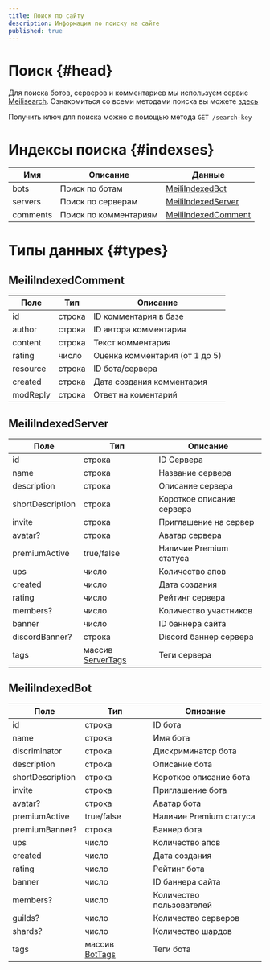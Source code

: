 ```yaml
---
title: Поиск по сайту
description: Информация по поиску на сайте
published: true
---
```


# Поиск {#head}

Для поиска ботов, серверов и комментариев мы используем сервис [Meilisearch](https://www.meilisearch.com).
Ознакомиться со всеми методами поиска вы можете [здесь](https://www.meilisearch.com/docs/reference/api/overview)

Получить ключ для поиска можно с помощью метода `GET /search-key`

# Индексы поиска {#indexses}

| Имя   			  | Описание        							 | Данные                                     	 |
| ---------- | ----------------------- | -------------------------------------------- |
| bots  			  | Поиск по ботам     				 | [MeiliIndexedBot](#meiliindexedbot)        	 |
| servers		  | Поиск по серверам   			 | [MeiliIndexedServer](#meiliindexedserver)  	 |
| comments 	 | Поиск по комментариям	  | [MeiliIndexedComment](#meiliindexedcomment)	 |

# Типы данных {#types}

## MeiliIndexedComment

| Поле    	  | Тип   	  | Описание                     	  |
| ---------- | -------- | ------------------------------- |
| id     		  | строка 	 | ID комментария в базе         	 |
| author  	  | строка 	 | ID автора комментария         	 |
| content 	  | строка 	 | Текст комментария               |
| rating   	 | число 	  | Оценка комментария (от 1 до 5)	 |
| resource	  | строка 	 | ID бота/сервера               	 |
| created 	  | строка	  | Дата создания комментария       |
| modReply   | строка   | Ответ на коментарий             |

## MeiliIndexedServer

| Поле            	  | Тип                               			  | Описание                	  |
| ------------------ | -------------------------------------- | -------------------------- |
| id             		  | строка                              	  | ID Сервера                 |
| name            	  | строка                               	 | Название сервера         	 |
| description     	  | строка                               	 | Описание сервера         	 |
| shortDescription	  | строка                               	 | Короткое описание сервера	 |
| invite          	  | строка                               	 | Приглашение на сервер    	 |
| avatar?	           | строка                               	 | Аватар сервера             |
| premiumActive    	 | true/false                             | Наличие Premium статуса    |
| ups             	  | число                                	 | Количество апов          	 |
| created         	  | число                               	  | Дата создания            	 |
| rating          	  | число                                	 | Рейтинг сервера          	 |
| members?	          | число                                	 | Количество участников    	 |
| banner          	  | число                                	 | ID баннера сайта         	 |
| discordBanner?	    | строка                               	 | Discord баннер сервера   	 |
| tags            	  | массив [ServerTags](/api/servers#tags) | Теги сервера             	 |

## MeiliIndexedBot

| Поле            	  | Тип                         			  | Описание             	    |
| ------------------ | -------------------------------- | ------------------------- |
| id             		  | строка                        	  | ID бота                   |
| name            	  | строка                         	 | Имя бота              	   |
| discriminator   	  | строка                         	 | Дискриминатор бота    	   |
| description     	  | строка                         	 | Описание бота        	    |
| shortDescription	  | строка                         	 | Короткое описание бота	   |
| invite          	  | строка                         	 | Приглашение бота      	   |
| avatar?	           | строка                         	 | Аватар бота               |
| premiumActive    	 | true/false                       | Наличие Premium статуса   |
| premiumBanner?	    | строка                           | Баннер бота               |
| ups             	  | число                          	 | Количество апов       	   |
| created         	  | число                         	  | Дата создания         	   |
| rating          	  | число                          	 | Рейтинг бота          	   |
| banner          	  | число                          	 | ID баннера сайта      	   |
| members?	          | число                          	 | Количество пользователей	 |
| guilds?	           | число                         	  | Количество серверов   	   |
| shards?	           | число                         	  | Количество шардов     	   |
| tags            	  | массив [BotTags](/api/bots#tags) | Теги бота             	   |
